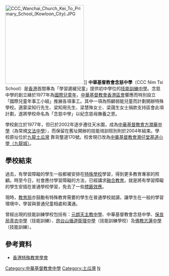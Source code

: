 {{Unreferenced|time=2014-02-17T09:40:24+00:00}}
[[File:CCC_Wanchai_Church_Kei_To_Primary_School_(Kowloon_City).JPG|250px]]]]
'''中華基督教會念慈中學'''（CCC Nim Tsi School）是[[香港|香港]]首間專為「學習遲緩兒童」提供初中學位的[[技能訓練|技能訓練]][[中學|中學]]。念慈中學的創立緣於1977年為[[國際兒童年|國際兒童年]]，[[中華基督教會香港區會|中華基督教會香港區會]]響應而特別設立「國際兒童年事工小組」推展各項事工。其中一項為照顧弱能兒童而計劃開辦特殊學校。適蒙梁知行先生、梁知用先生、梁慧殊女士、梁藹生女士捐款支持區會此項計劃，遂將學校命名為「念慈中學」以紀念慈母撫養之恩。

學校創立於1977年，但已於2002年逐步遷往天水圍，成為[[中華基督教會方潤華中學|中華基督教會方潤華中學]]（為常規[[文法中學|文法中學]]），而保留在舊址開辦的技能培訓班別則於2004年結束。學校原址位於[[九龍|九龍]][[土瓜灣|土瓜灣]] 靠背壟道170號。校舍現已改為[[中華基督教會灣仔堂基道小學（九龍城）|中華基督教會灣仔堂基道小學（九龍城）]]。

==學校結束== 
過去，有學習障礙的學生一般都被安排在[[特殊學校|特殊學校]]學習，得到更多教育專家的照顧。時至今日，社會應付學習障礙的方法，已經講求[[融合教育|融合教育]]。就是將有學習障礙的學生安插在普通學校學習，免去了一些[[標籤效應|標籤效應]]。

現時，[[教育局_(香港)|教育局]]亦鼓勵有特殊教育需要的學生在普通學校就讀，讓學生在一般的學習環境中，學習與普通兒童相處和溝通。

曾經出現的技能訓練學校包括有：[[元朗天主教中學|元朗天主教中學]]、中華基督教會念慈中學、[[保良局青衣中學|保良局青衣中學]]（技能訓練）、[[炮台山循道衛理中學|炮台山循道衛理中學]]（技能訓練學校）及[[佛教志蓮中學|佛教志蓮中學]]（技能訓練）。

==參考資料==
*[http://www.seshk.org.hk 香港特殊教育學會]{{Wayback|url=http://www.seshk.org.hk/ |date=20070615121341 }}

{{中華基督教會香港區會學校}}

[[Category:中華基督教會中學|Category:中華基督教會中學]]
[[Category:土瓜灣|Category:土瓜灣]]
[[Category:香港已關閉中學|N]]
